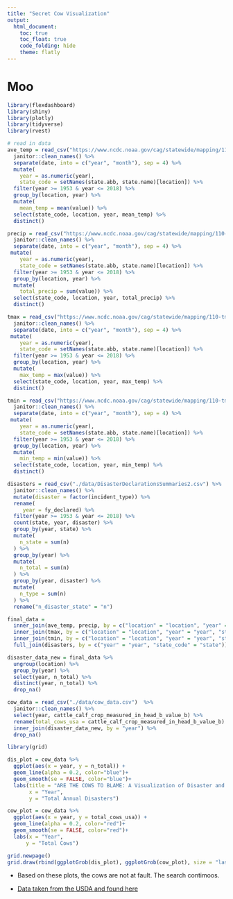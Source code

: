 ```yaml
---
title: "Secret Cow Visualization"
output: 
  html_document:
    toc: true
    toc_float: true
    code_folding: hide
    theme: flatly
---
```

# Moo

```r
library(flexdashboard)
library(shiny)
library(plotly)
library(tidyverse)
library(rvest)

# read in data
ave_temp = read_csv("https://www.ncdc.noaa.gov/cag/statewide/mapping/110-tavg.csv", skip = 3) %>% 
  janitor::clean_names() %>% 
  separate(date, into = c("year", "month"), sep = 4) %>%
  mutate(
    year = as.numeric(year), 
    state_code = setNames(state.abb, state.name)[location]) %>% 
  filter(year >= 1953 & year <= 2018) %>% 
  group_by(location, year) %>% 
  mutate(
    mean_temp = mean(value)) %>% 
  select(state_code, location, year, mean_temp) %>% 
  distinct()

precip = read_csv("https://www.ncdc.noaa.gov/cag/statewide/mapping/110-pcp.csv", skip = 3) %>% 
  janitor::clean_names() %>% 
  separate(date, into = c("year", "month"), sep = 4) %>%
 mutate(
    year = as.numeric(year), 
    state_code = setNames(state.abb, state.name)[location]) %>% 
  filter(year >= 1953 & year <= 2018) %>% 
  group_by(location, year) %>% 
  mutate(
    total_precip = sum(value)) %>% 
  select(state_code, location, year, total_precip) %>% 
  distinct()

tmax = read_csv("https://www.ncdc.noaa.gov/cag/statewide/mapping/110-tmax.csv", skip = 3) %>% 
  janitor::clean_names() %>% 
  separate(date, into = c("year", "month"), sep = 4) %>%
 mutate(
    year = as.numeric(year), 
    state_code = setNames(state.abb, state.name)[location]) %>% 
  filter(year >= 1953 & year <= 2018) %>% 
  group_by(location, year) %>% 
  mutate(
    max_temp = max(value)) %>% 
  select(state_code, location, year, max_temp) %>% 
  distinct()

tmin = read_csv("https://www.ncdc.noaa.gov/cag/statewide/mapping/110-tmin.csv", skip = 3)  %>% 
  janitor::clean_names() %>% 
  separate(date, into = c("year", "month"), sep = 4) %>%
 mutate(
    year = as.numeric(year), 
    state_code = setNames(state.abb, state.name)[location]) %>% 
  filter(year >= 1953 & year <= 2018) %>% 
  group_by(location, year) %>% 
  mutate(
    min_temp = min(value)) %>% 
  select(state_code, location, year, min_temp) %>% 
  distinct()

disasters = read_csv("./data/DisasterDeclarationsSummaries2.csv") %>% 
  janitor::clean_names() %>% 
  mutate(disaster = factor(incident_type)) %>% 
  rename(
     year = fy_declared) %>% 
  filter(year >= 1953 & year <= 2018) %>% 
  count(state, year, disaster) %>%
  group_by(year, state) %>% 
  mutate(
    n_state = sum(n)
  ) %>% 
  group_by(year) %>% 
  mutate(
    n_total = sum(n)
  ) %>% 
  group_by(year, disaster) %>% 
  mutate(
    n_type = sum(n)
  ) %>% 
  rename("n_disaster_state" = "n") 

final_data = 
  inner_join(ave_temp, precip, by = c("location" = "location", "year" = "year", "state_code" = "state_code")) %>% 
  inner_join(tmax, by = c("location" = "location", "year" = "year", "state_code" = "state_code")) %>% 
  inner_join(tmin, by = c("location" = "location", "year" = "year", "state_code" = "state_code")) %>% 
  full_join(disasters, by = c("year" = "year", "state_code" = "state"))
```

```r
disaster_data_new = final_data %>%
  ungroup(location) %>%
  group_by(year) %>%
  select(year, n_total) %>%
  distinct(year, n_total) %>%
  drop_na()

cow_data = read_csv("./data/cow_data.csv")  %>% 
  janitor::clean_names() %>%
  select(year, cattle_calf_crop_measured_in_head_b_value_b) %>%
  rename(total_cows_usa = cattle_calf_crop_measured_in_head_b_value_b) %>%
  inner_join(disaster_data_new, by = "year") %>%
  drop_na()
```

```r
library(grid)

dis_plot = cow_data %>%
  ggplot(aes(x = year, y = n_total)) +
  geom_line(alpha = 0.2, color="blue")+
  geom_smooth(se = FALSE, color="blue")+
  labs(title = "ARE THE COWS TO BLAME: A Visualization of Disaster and Cow Trends",
       x = "Year",
       y = "Total Annual Disasters")

cow_plot = cow_data %>%
  ggplot(aes(x = year, y = total_cows_usa)) +
  geom_line(alpha = 0.2, color="red")+
  geom_smooth(se = FALSE, color="red")+
  labs(x = "Year",
      y = "Total Cows")
```

```r
grid.newpage()
grid.draw(rbind(ggplotGrob(dis_plot), ggplotGrob(cow_plot), size = "last"))
```


* Based on these plots, the cows are not at fault. The search contimoos.

* [Data taken from the USDA and found here](https://quickstats.nass.usda.gov/results/1913D0FB-63A8-3CF5-82E8-DBD5A439C547)
